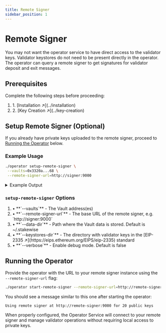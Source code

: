 ```yaml
---
title: Remote Signer
sidebar_position: 1
---
```



# Remote Signer

You may not want the operator service to have direct access to the validator keys. Validator keystores do not need to be present directly in the operator. The operator can query a remote signer to get signatures for validator deposit and exit messages.
## Prerequisites

Complete the following steps before proceeding:

<Admonition type="info" icon="📋" title="Required Setup Steps">
  <ol style={{ listStyleType: "none", paddingLeft: "0" }}>
    <li><span style={{ display: "inline-block", width: "3ch", textAlign: "left" }}>1.</span> [Installation ↗](../installation)</li>
    <li><span style={{ display: "inline-block", width: "3ch", textAlign: "left" }}>2.</span> [Key Creation ↗](../key-creation)</li>
  </ol>
</Admonition>

## Setup Remote Signer (Optional)

If you already have private keys uploaded to the remote signer, proceed to [Running the Operator](#running-the-operator) below.

### Example Usage

```bash
./operator setup-remote-signer \
 --vaults=0x3320a...68 \
 --remote-signer-url=http://signer:9000
```

<details className="custom-details">
<summary>Example Output</summary>

```
Successfully imported 20 keys into remote signer.
Remove local keystores? [y/N]: y
Removed keystores from local filesystem.
Done. Successfully configured operator to use remote signer for 20 public key(s)!
```
</details>

### `setup-remote-signer` Options

<Admonition type="info" icon="⚙️" title="Configuration Parameters">
  <ol style={{ listStyleType: "none", paddingLeft: "0" }}>
    <li><span style={{ display: "inline-block", width: "3ch", textAlign: "left" }}>•</span> **`--vaults`** - The Vault address(es)</li>
    <li><span style={{ display: "inline-block", width: "3ch", textAlign: "left" }}>•</span> **`--remote-signer-url`** - The base URL of the remote signer, e.g. `http://signer:9000`</li>
    <li><span style={{ display: "inline-block", width: "3ch", textAlign: "left" }}>•</span> **`--data-dir`** - Path where the Vault data is stored. Default is ~/.stakewise</li>
    <li><span style={{ display: "inline-block", width: "3ch", textAlign: "left" }}>•</span> **`--keystores-dir`** - The directory with validator keys in the [EIP-2335 ↗](https://eips.ethereum.org/EIPS/eip-2335) standard</li>
    <li><span style={{ display: "inline-block", width: "3ch", textAlign: "left" }}>•</span> **`--verbose`** - Enable debug mode. Default is false</li>
  </ol>
</Admonition>

## Running the Operator

Provide the operator with the URL to your remote signer instance using the `--remote-signer-url` flag:

```bash
./operator start-remote-signer --remote-signer-url=http://remote-signer:9000 ...
```

You should see a message similar to this one after starting the operator:

```
Using remote signer at http://remote-signer:9000 for 20 public keys
```

<Admonition type="tip" icon="✅" title="Successful Configuration">
  When properly configured, the Operator Service will connect to your remote signer and manage validator operations without requiring local access to private keys.
</Admonition>
